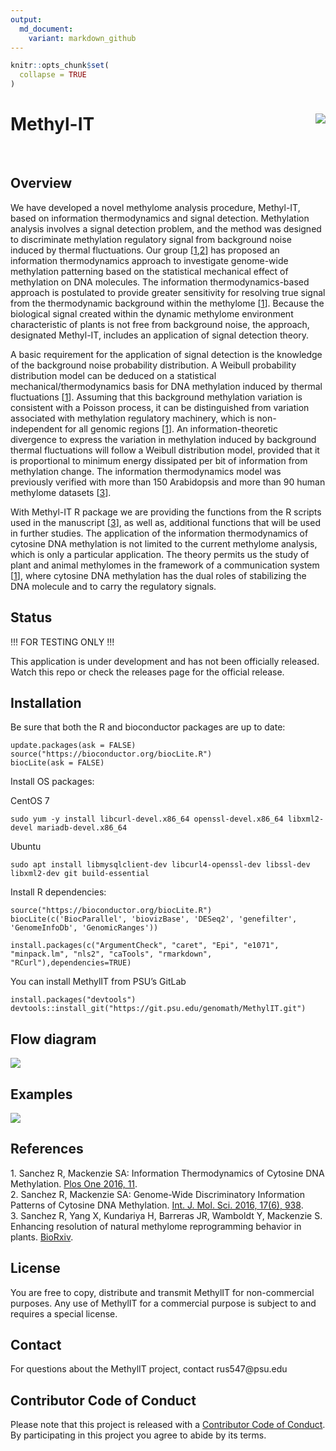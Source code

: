 ```yaml
---
output:
  md_document:
    variant: markdown_github
---
```


<!-- README.md is generated from README.Rmd. Please edit that file -->

```r
knitr::opts_chunk$set(
  collapse = TRUE
)
```
Methyl-IT <img src="man/figures/logo.png" align="right" />
================
<br>

Overview
---------------
We have developed a novel methylome analysis procedure, Methyl-IT, based on information thermodynamics and signal detection. Methylation analysis involves a signal detection problem, and the method was designed to discriminate methylation regulatory signal from background noise induced by thermal fluctuations. Our group [[1](#1),[2](#2)] has proposed an information thermodynamics approach to investigate genome-wide methylation patterning based on the statistical mechanical effect of methylation on DNA molecules. The information thermodynamics-based approach is postulated to provide greater sensitivity for resolving true signal from the thermodynamic background within the methylome [[1](#1)]. Because the biological signal created within the dynamic methylome environment characteristic of plants is not free from background noise, the approach, designated Methyl-IT, includes an application of signal detection theory.

A basic requirement for the application of signal detection is the knowledge of the background noise probability distribution. A Weibull probability distribution model can be deduced on a statistical mechanical/thermodynamics basis for DNA methylation induced by thermal fluctuations [[1](#1)]. Assuming that this background methylation variation is consistent with a Poisson process, it can be distinguished from variation associated with methylation regulatory machinery, which is non-independent for all genomic regions [[1](#1)]. An information-theoretic divergence to express the variation in methylation induced by background thermal fluctuations will follow a Weibull distribution model, provided that it is proportional to minimum energy dissipated per bit of information from methylation change. The information thermodynamics model was previously verified with more than 150 Arabidopsis and more than 90 human methylome datasets [[3](#3)].

With Methyl-IT R package we are providing the functions from the R scripts used in the manuscript [[3](#3)], as well as, additional functions that will be used in further studies. The application of the information thermodynamics of cytosine DNA methylation is not limited to the current methylome analysis, which is only a particular application. The theory permits us the study of plant and animal methylomes in the framework of a communication system [[1](#1)], where cytosine DNA methylation has the dual roles of stabilizing the DNA molecule and to carry the regulatory signals.

Status
---------------
!!! FOR TESTING ONLY !!!

This application is under development and has not been officially released. Watch this repo or check the releases page for the official release.

Installation
---------------
Be sure that both the R and bioconductor packages are up to date:

```
update.packages(ask = FALSE)
source("https://bioconductor.org/biocLite.R")
biocLite(ask = FALSE) 
```

Install OS packages:

CentOS 7
```
sudo yum -y install libcurl-devel.x86_64 openssl-devel.x86_64 libxml2-devel mariadb-devel.x86_64
```

Ubuntu
```
sudo apt install libmysqlclient-dev libcurl4-openssl-dev libssl-dev libxml2-dev git build-essential
```

Install R dependencies:
```
source("https://bioconductor.org/biocLite.R")
biocLite(c('BiocParallel', 'biovizBase', 'DESeq2', 'genefilter', 'GenomeInfoDb', 'GenomicRanges'))

install.packages(c("ArgumentCheck", "caret", "Epi", "e1071", "minpack.lm", "nls2", "caTools", "rmarkdown", "RCurl"),dependencies=TRUE)
```

You can install MethylIT from PSU's GitLab

``` 
install.packages("devtools")
devtools::install_git("https://git.psu.edu/genomath/MethylIT.git")
```

Flow diagram
---------------
<img src="man/figures/workflow.png" align="center" />

Examples
--------
[<img src="man/figures/cancer_example.png" />](https://git.psu.edu/genomath/MethylIT/blob/master/vignettes/cancer_example.pdf)

## References
<a name="1">1</a>.  Sanchez R, Mackenzie SA: Information Thermodynamics of Cytosine DNA Methylation. [Plos One 2016, 11](https://doi.org/10.1371/journal.pone.0150427). <br>
<a name="2">2</a>.  Sanchez R, Mackenzie SA: Genome-Wide Discriminatory Information Patterns of Cytosine DNA Methylation. [Int. J. Mol. Sci. 2016, 17(6), 938](https://dx.doi.org/10.3390%2Fijms17060938). <br>
<a name="3">3</a>.  Sanchez R, Yang X, Kundariya H, Barreras JR, Wamboldt Y, Mackenzie S. Enhancing resolution of natural methylome reprogramming behavior in plants. [BioRxiv](https://doi.org/10.1101/252106). <br>

License
---------------
You are free to copy, distribute and transmit MethylIT for non-commercial 
purposes.
Any use of MethylIT for a commercial purpose is subject to and requires a 
special license.

Contact
---------------
For questions about the MethylIT project, contact rus547@psu.edu

Contributor Code of Conduct
---------------
Please note that this project is released with a [Contributor Code of Conduct](CONDUCT.md).
By participating in this project you agree to abide by its terms.
